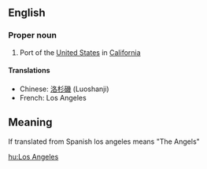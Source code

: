 {{wikipedia}}
==English==

===Proper noun===

# Port of the [[United States]] in [[California]]

====Translations====
*Chinese: [[洛杉磯]] (Luoshanji)
*French: Los Angeles


== Meaning ==
If translated from Spanish los angeles means "The Angels"


[[hu:Los Angeles]]